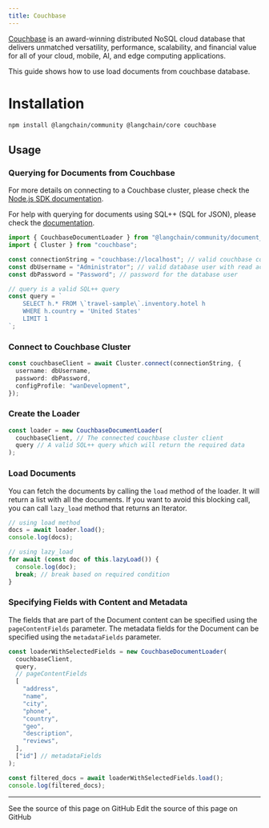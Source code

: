 ```yaml
---
title: Couchbase
---
```


[Couchbase](http://couchbase.com/) is an award-winning distributed NoSQL cloud database that delivers unmatched versatility, performance, scalability, and financial value for all of your cloud, mobile, AI, and edge computing applications.

This guide shows how to use load documents from couchbase database.

# Installation

```bash npm
npm install @langchain/community @langchain/core couchbase
```
## Usage

### Querying for Documents from Couchbase

For more details on connecting to a Couchbase cluster, please check the [Node.js SDK documentation](https://docs.couchbase.com/nodejs-sdk/current/howtos/managing-connections.html#connection-strings).

For help with querying for documents using SQL++ (SQL for JSON), please check the [documentation](https://docs.couchbase.com/server/current/n1ql/n1ql-language-reference/index.html).

```typescript
import { CouchbaseDocumentLoader } from "@langchain/community/document_loaders/web/couchbase";
import { Cluster } from "couchbase";

const connectionString = "couchbase://localhost"; // valid couchbase connection string
const dbUsername = "Administrator"; // valid database user with read access to the bucket being queried
const dbPassword = "Password"; // password for the database user

// query is a valid SQL++ query
const query = `
    SELECT h.* FROM \`travel-sample\`.inventory.hotel h
    WHERE h.country = 'United States'
    LIMIT 1
`;
```
### Connect to Couchbase Cluster

```typescript
const couchbaseClient = await Cluster.connect(connectionString, {
  username: dbUsername,
  password: dbPassword,
  configProfile: "wanDevelopment",
});
```
### Create the Loader

```typescript
const loader = new CouchbaseDocumentLoader(
  couchbaseClient, // The connected couchbase cluster client
  query // A valid SQL++ query which will return the required data
);
```
### Load Documents

You can fetch the documents by calling the `load` method of the loader. It will return a list with all the documents. If you want to avoid this blocking call, you can call `lazy_load` method that returns an Iterator.

```typescript
// using load method
docs = await loader.load();
console.log(docs);
```
```typescript
// using lazy_load
for await (const doc of this.lazyLoad()) {
  console.log(doc);
  break; // break based on required condition
}
```

### Specifying Fields with Content and Metadata

The fields that are part of the Document content can be specified using the `pageContentFields` parameter.
The metadata fields for the Document can be specified using the `metadataFields` parameter.

```typescript
const loaderWithSelectedFields = new CouchbaseDocumentLoader(
  couchbaseClient,
  query,
  // pageContentFields
  [
    "address",
    "name",
    "city",
    "phone",
    "country",
    "geo",
    "description",
    "reviews",
  ],
  ["id"] // metadataFields
);

const filtered_docs = await loaderWithSelectedFields.load();
console.log(filtered_docs);
```

---

<CardGroup cols={2}>
  <Card title="View Source" icon="eye" href="https://github.com/langchain-ai/docs/blob/main/src/oss/javascript/integrations/document_loaders/web_loaders/couchbase.mdx">
    See the source of this page on GitHub
  </Card>
  <Card title="Edit Source" icon="pen-to-square" href="https://github.com/langchain-ai/docs/edit/main/src/oss/javascript/integrations/document_loaders/web_loaders/couchbase.mdx">
    Edit the source of this page on GitHub
  </Card>
</CardGroup>
